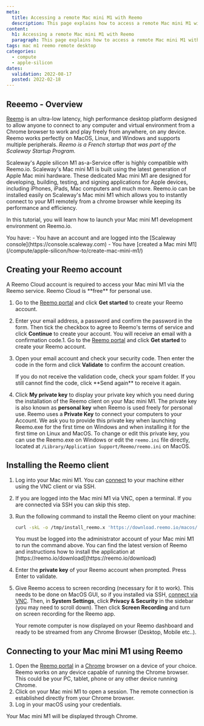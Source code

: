```yaml
---
meta:
  title: Accessing a remote Mac mini M1 with Reemo
  description: This page explains how to access a remote Mac mini M1 with Reemo
content:
  h1: Accessing a remote Mac mini M1 with Reemo
  paragraph: This page explains how to access a remote Mac mini M1 with Reemo
tags: mac m1 reemo remote desktop
categories: 
  - compute
  - apple-silicon
dates:
  validation: 2022-08-17
  posted: 2022-02-18
---
```


## Reeemo - Overview

[Reemo](https://reemo.io/) is an ultra-low latency, high performance desktop platform designed to allow anyone to connect to any computer and virtual environment from a Chrome browser to work and play freely from anywhere, on any device. 
Reemo works perfectly on MacOS, Linux, and Windows and supports multiple peripherals. _Reemo is a French startup that was part of the Scaleway Startup Program._

Scaleway's Apple silicon M1 as-a-Service offer is highly compatible with Reemo.io. Scaleway's Mac mini M1 is built using the latest generation of Apple Mac mini hardware.
These dedicated Mac mini M1 are designed for developing, building, testing, and signing applications for Apple devices, including iPhones, iPads, Mac computers and much more. Reemo.io can be installed easily on Scaleway's Mac mini M1 which allows you to instantly connect to your M1 remotely from a chrome browser while keeping its performance and efficiency.

In this tutorial, you will learn how to launch your Mac mini M1 development environment on Reemo.io.

<Macro id="iam-requirements" />
 
<Message type="requirement">
  You have:
  - You have an account and are logged into the [Scaleway console](https://console.scaleway.com)
  - You have [created a Mac mini M1](/compute/apple-silicon/how-to/create-mac-mini-m1/)
</Message>

## Creating your Reemo account

<Message type="tip">
  A Reemo Cloud account is required to access your Mac mini M1 via the Reemo service. Reemo Cloud is **free** for personal use.
</Message>

1. Go to the [Reemo portal](https://portal.reemo.io/) and click **Get started** to create your Reemo account.
    <Lightbox src="scaleway-reemo-portal.webp" alt="" />
2. Enter your email address, a password and confirm the password in the form. Then tick the checkbox to agree to Reemo's terms of service and click **Continue** to create your account. You will receive an email with a confirmation code.1. Go to the [Reemo portal](https://portal.reemo.io/) and click **Get started** to create your Reemo account.
    <Lightbox src="scaleway-reemo-portal.webp" alt="" />
3. Open your email account and check your security code. Then enter the code in the form and click **Validate** to confirm the account creation. 
    <Lightbox src="scaleway-reemo-validate.webp" alt="" />

    <Message type="tip">
      If you do not receive the validation code, check your spam folder. If you still cannot find the code, click **Send again** to receive it again.
    </Message>
4. Click **My private key** to display your private key which you need during the installation of the Reemo client on your Mac mini M1. The private key is also known as **personal key** when Reemo is used freely for personal use.
    <Message type="important">
      Reemo uses a **Private Key** to connect your computers to your Account. We ask you to provide this private key when launching Reemo.exe for the first time on Windows and
      when installing it for the first time on Linux and MacOS. To change or edit this private key, you can use the Reemo.exe on Windows or edit the `reemo.ini` file directly, located at `/Library/Application Support/Reemo/reemo.ini` on MacOS.
    </Message>

## Installing the Reemo client

1. Log into your Mac mini M1. You can [connect](/compute/apple-silicon/how-to/connect-to-mac-mini-m1/) to your machine either using the VNC client or via SSH. 
2. If you are logged into the Mac mini M1 via VNC, open a terminal. If you are connected via SSH you can skip this step.
3. Run the following command to install the Reemo client on your machine:
    ```sh 
    curl -skL -o /tmp/install_reemo.x 'https://download.reemo.io/macos/setup.x' && sudo bash /tmp/install_reemo.x
    ```
    <Message type="note">
      You must be logged into the administrator account of your Mac mini M1 to run the command above.
    </Message>

    <Message type="tip">
    You can find the latest version of Reemo and instructions how to install the application at [https://reemo.io/download](https://reemo.io/download)

    <Lightbox src="scaleway-reemo-download.webp" alt="" />

    </Message>
4. Enter the **private key** of your Reemo account when prompted. Press Enter to validate.
5. Give Reemo access to screen recording (necessary for it to work). This needs to be done on MacOS GUI, so if you installed via SSH, [connect via VNC](/compute/apple-silicon/how-to/connect-to-mac-mini-m1/#how-to-connect-via-vnc). Then, in **System Settings**, click **Privacy & Security** in the sidebar (you may need to scroll down). Then click **Screen Recording** and turn on screen recording for the Reemo app. 


    Your remote computer is now displayed on your Reemo dashboard and ready to be streamed from any Chrome Browser (Desktop, Mobile etc..).
    

## Connecting to your Mac mini M1 using Reemo

1. Open the [Reemo portal](https://portal.reemo.io/) in a [Chrome](https://www.google.com/chrome/) browser on a device of your choice. 
    <Message type="tip">
      Reemo works on any device capable of running the Chrome browser. This could be your PC, tablet, phone or any other device running Chrome.
    </Message>
2. Click on your Mac mini M1 to open a session. The remote connection is established directly from your Chrome browser.
    <Lightbox src="scaleway-reemo-dashboard.webp" alt="" />
3. Log in your macOS using your credentials.
    <Lightbox src="scaleway-reemo-m1.webp" alt="" />

Your Mac mini M1 will be displayed through Chrome.
